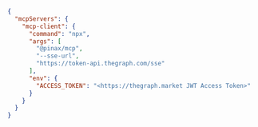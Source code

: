 ```json
{
  "mcpServers": {
    "mcp-client": {
      "command": "npx",
      "args": [
        "@pinax/mcp",
        "--sse-url",
        "https://token-api.thegraph.com/sse"
      ],
      "env": {
        "ACCESS_TOKEN": "<https://thegraph.market JWT Access Token>"
      }
    }
  }
}
```